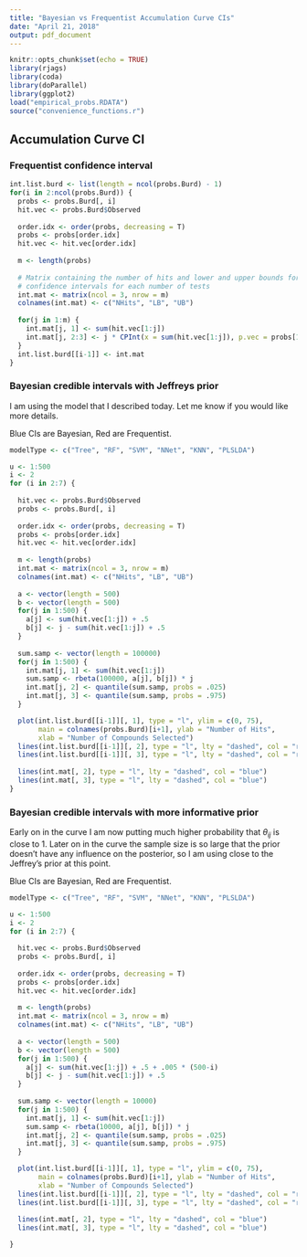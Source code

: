 ```yaml
---
title: "Bayesian vs Frequentist Accumulation Curve CIs"
date: "April 21, 2018"
output: pdf_document
---
```


```r
knitr::opts_chunk$set(echo = TRUE)
library(rjags)
library(coda)
library(doParallel)
library(ggplot2)
load("empirical_probs.RDATA")
source("convenience_functions.r")
```

## Accumulation Curve CI

### Frequentist confidence interval

```r
int.list.burd <- list(length = ncol(probs.Burd) - 1)
for(i in 2:ncol(probs.Burd)) {
  probs <- probs.Burd[, i] 
  hit.vec <- probs.Burd$Observed 
  
  order.idx <- order(probs, decreasing = T)
  probs <- probs[order.idx]
  hit.vec <- hit.vec[order.idx] 
  
  m <- length(probs)
  
  # Matrix containing the number of hits and lower and upper bounds for 95%
  # confidence intervals for each number of tests
  int.mat <- matrix(ncol = 3, nrow = m)
  colnames(int.mat) <- c("NHits", "LB", "UB")
  
  for(j in 1:m) {
    int.mat[j, 1] <- sum(hit.vec[1:j])
    int.mat[j, 2:3] <- j * CPInt(x = sum(hit.vec[1:j]), p.vec = probs[1:j])
  }
  int.list.burd[[i-1]] <- int.mat
}
```

### Bayesian credible intervals with Jeffreys prior

I am using the model that I described today.  Let me know if you would like
more details.

Blue CIs are Bayesian, Red are Frequentist.

```r

modelType <- c("Tree", "RF", "SVM", "NNet", "KNN", "PLSLDA")

u <- 1:500
i <- 2
for (i in 2:7) {
  
  hit.vec <- probs.Burd$Observed 
  probs <- probs.Burd[, i]
  
  order.idx <- order(probs, decreasing = T)
  probs <- probs[order.idx]
  hit.vec <- hit.vec[order.idx]
  
  m <- length(probs)
  int.mat <- matrix(ncol = 3, nrow = m)
  colnames(int.mat) <- c("NHits", "LB", "UB")
  
  a <- vector(length = 500)
  b <- vector(length = 500)
  for(j in 1:500) {
    a[j] <- sum(hit.vec[1:j]) + .5
    b[j] <- j - sum(hit.vec[1:j]) + .5
  }
  
  sum.samp <- vector(length = 100000)
  for(j in 1:500) {
    int.mat[j, 1] <- sum(hit.vec[1:j])
    sum.samp <- rbeta(100000, a[j], b[j]) * j
    int.mat[j, 2] <- quantile(sum.samp, probs = .025)
    int.mat[j, 3] <- quantile(sum.samp, probs = .975)
  }

  plot(int.list.burd[[i-1]][, 1], type = "l", ylim = c(0, 75),
       main = colnames(probs.Burd)[i+1], ylab = "Number of Hits",
       xlab = "Number of Compounds Selected")
  lines(int.list.burd[[i-1]][, 2], type = "l", lty = "dashed", col = "red")
  lines(int.list.burd[[i-1]][, 3], type = "l", lty = "dashed", col = "red")
  
  lines(int.mat[, 2], type = "l", lty = "dashed", col = "blue")
  lines(int.mat[, 3], type = "l", lty = "dashed", col = "blue")
}


```

### Bayesian credible intervals with more informative prior

Early on in the curve I am now putting much higher probability that $\theta_{ij}$ is
close to 1.  Later on in the curve the sample size is so large that the prior doesn't
have any influence on the posterior, so I am using close to the Jeffrey's prior at this 
point.

Blue CIs are Bayesian, Red are Frequentist.

```r

modelType <- c("Tree", "RF", "SVM", "NNet", "KNN", "PLSLDA")

u <- 1:500
i <- 2
for (i in 2:7) {
  
  hit.vec <- probs.Burd$Observed 
  probs <- probs.Burd[, i]
  
  order.idx <- order(probs, decreasing = T)
  probs <- probs[order.idx]
  hit.vec <- hit.vec[order.idx]
  
  m <- length(probs)
  int.mat <- matrix(ncol = 3, nrow = m)
  colnames(int.mat) <- c("NHits", "LB", "UB")
  
  a <- vector(length = 500)
  b <- vector(length = 500)
  for(j in 1:500) {
    a[j] <- sum(hit.vec[1:j]) + .5 + .005 * (500-i)
    b[j] <- j - sum(hit.vec[1:j]) + .5
  }
  
  sum.samp <- vector(length = 10000)
  for(j in 1:500) {
    int.mat[j, 1] <- sum(hit.vec[1:j])
    sum.samp <- rbeta(10000, a[j], b[j]) * j
    int.mat[j, 2] <- quantile(sum.samp, probs = .025)
    int.mat[j, 3] <- quantile(sum.samp, probs = .975)
  }

  plot(int.list.burd[[i-1]][, 1], type = "l", ylim = c(0, 75),
       main = colnames(probs.Burd)[i+1], ylab = "Number of Hits",
       xlab = "Number of Compounds Selected")
  lines(int.list.burd[[i-1]][, 2], type = "l", lty = "dashed", col = "red")
  lines(int.list.burd[[i-1]][, 3], type = "l", lty = "dashed", col = "red")
  
  lines(int.mat[, 2], type = "l", lty = "dashed", col = "blue")
  lines(int.mat[, 3], type = "l", lty = "dashed", col = "blue")

}

```


